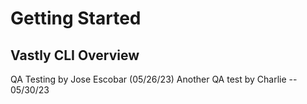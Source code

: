 # Getting Started

## Vastly CLI Overview
QA Testing by Jose Escobar (05/26/23)
Another QA test by Charlie -- 05/30/23
